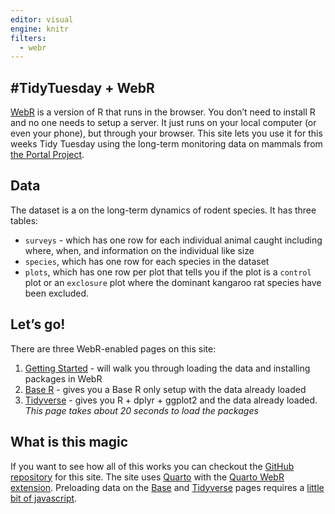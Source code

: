 ```yaml
---
editor: visual
engine: knitr
filters:
  - webr
---
```


## #TidyTuesday + WebR

[WebR](https://docs.r-wasm.org/webr/latest/) is a version of R that runs in the browser.
You don't need to install R and no one needs to setup a server.
It just runs on your local computer (or even your phone), but through your browser.
This site lets you use it for this weeks Tidy Tuesday using the long-term monitoring data on mammals from [the Portal Project](https://portal.weecology.org). 

## Data

The dataset is a on the long-term dynamics of rodent species. It has three tables:

* `surveys` - which has one row for each individual animal caught including where, when, and information on the individual like size
* `species`, which has one row for each species in the dataset
* `plots`, which has one row per plot that tells you if the plot is a `control` plot or an `exclosure` plot where the dominant kangaroo rat species have been excluded.

## Let's go!

There are three WebR-enabled pages on this site:

1. [Getting Started](/getting-started.qmd) - will walk you through loading the data and installing packages in WebR
2. [Base R](/base.qmd) - gives you a Base R only setup with the data already loaded
3. [Tidyverse](/tidyverse.qmd) - gives you R + dplyr + ggplot2 and the data already loaded. _This page takes about 20 seconds to load the packages_

## What is this magic

If you want to see how all of this works you can checkout the [GitHub repository](https://github.com/weecology/tidy-tuesday-portal) for this site.
The site uses [Quarto](https://quarto.org/) with the [Quarto WebR extension](https://github.com/coatless/quarto-webr).
Preloading data on the [Base](/base.qmd) and [Tidyverse](/tidyverse.qmd) pages requires a [little bit of javascript](https://github.com/weecology/tidy-tuesday-portal/blob/1e0887f63fb1918ff5df6271a77bfceba01c5db6/base.qmd#L9-L23).